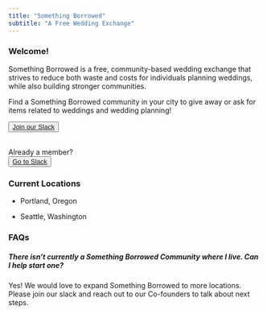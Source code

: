 ```yaml
---
title: "Something Borrowed"
subtitle: "A Free Wedding Exchange"
---
```


### Welcome!

Something Borrowed is a free, community-based wedding exchange that strives to reduce both waste and costs for individuals planning weddings, while also building stronger communities.

Find a Something Borrowed community in your city to give away or ask for items related to weddings and wedding planning!

<button type="button" class="btn btn-light">[Join our Slack](https://join.slack.com/t/somethingborrowedx/shared_invite/zt-2qv9376vb-E0w~RY~EJhohdCQ3NyIfrw)</button> <br>
Already a member?  
<button type="button" class="btn btn-light">[Go to Slack](https://somethingborrowedx.slack.com/)</button>



### Current Locations

-   Portland, Oregon

-   Seattle, Washington

### FAQs

##### There isn't currently a Something Borrowed Community where I live. Can I help start one? 

Yes! We would love to expand Something Borrowed to more locations. Please join our slack and reach out to our Co-founders to talk about next steps.
